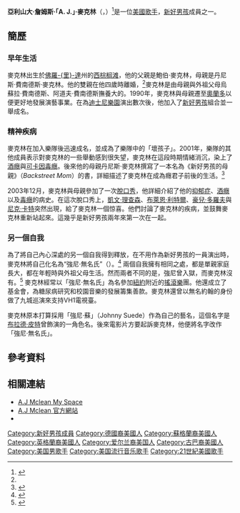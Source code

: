 {{noteTA
|1=zh-hans:霍伊·多罗夫; zh-hant:豪兒·多羅夫;
|2=zh-hans:迈克林; zh-hant:麥克林;
|3=zh-hans:凯文·理查森; zh-hant:奇雲·理查森;
|4=zh-hans:后街男孩;zh-hant:新好男孩;zh-tw:新好男孩;zh-hk:後街男孩;zh-mo:後街男孩;
|5=zh-hans:约翰尼; zh-hant:強尼;
}}
{{Infobox musical artist
| Name = A·J·麥克林<br>A. J. McLean
| Birth_name = 亞利山大·詹姆斯·麥克林<br>{{lang|en|Alexander James McLean}}
| image = [[File:AJ_Malibu_003.jpg|220px]]
| caption = 麥克林在馬里布，2008年2月
| Alias = AJ
| Origin = [[美國|美國]][[佛罗里达州|佛罗里达州]][[西棕榈滩_(佛罗里达州)|西棕榈滩]]
| Instrument = [[歌唱|歌唱]]、[[貝司|貝司]]、[[鋼琴|鋼琴]]
| Genre = [[流行音樂|流行音樂]]
| Occupation = [[歌手|歌手]]、[[作曲家|作曲家]]、[[演員|演員]]
| Years_active = 1986年至今
| Label = [[Jive_Records|Jive]]、[[愛貝克思集團|Avex]]、Podwall
| Associated_acts = [[新好男孩|新好男孩]]
| URL = 
| Past_members = 
| Notable_instruments = 
|background = solo_singer
|birth_date = {{birth date and age|1978|1|9}}
}}
'''亞利山大·詹姆斯·「A. J.」·麥克林'''（'''{{lang|en|Alexander James "A. J." McLean}}'''，{{bd|1978年|1月9日|catIdx=M}}）<ref name="Bboys1">{{cite book | last =Netter| first =Matt| authorlink =| coauthors =| title =Backstreet Boys * Aaron Carter| publisher =Pocket Books|date=1999.01| location =New York| pages=[https://archive.org/details/backstreetboysaa0000nett/page/46 46]-47| url =https://archive.org/details/backstreetboysaa0000nett| id =ISBN 0-671-03539-8}}</ref>是一位[[美國|美國]][[歌手|歌手]]，[[新好男孩|新好男孩]]成員之一。

== 簡歷 ==
=== 早年生活 ===
麥克林出生於[[佛羅里達|佛羅-{里}-達]]州的[[西棕榈滩_(佛罗里达州)|西棕榈滩]]，他的父親是鮑伯·麥克林，母親是丹尼斯·費南德斯·麥克林。他的雙親在他四歲時離婚，<ref name="Bboys1" />麥克林是由母親與外祖父母烏蘇拉·費南德斯、阿道夫·費南德斯撫養大的。1990年，麥克林與母親遷至[[奧蘭多|奧蘭多]]以便更好地發展演藝事業。在為[[迪士尼樂園|迪士尼樂園]]演出數次後，他加入了[[新好男孩|新好男孩]]組合並一舉成名。

=== 精神疾病 ===
麥克林在加入樂隊後迅速成名，並成為了樂隊中的「壞孩子」。2001年，樂隊的其他成員表示對麥克林的一些舉動感到很失望，麥克林在這段時期情緒消沉，染上了[[酒癮|酒癮]]與[[可卡因|可卡因]][[毒癮|毒癮]]。後來他的母親丹尼斯·麥克林撰寫了一本名為《新好男孩的母親》（''Backstreet Mom''）的書，詳細描述了麥克林在成為癮君子前後的生活。<ref>{{Cite web |url=http://www.backstreetmom.com/ |title=存档副本 |accessdate=2017-09-04 |archive-date=2008-05-11 |archive-url=https://web.archive.org/web/20080511223121/http://www.backstreetmom.com/ |dead-url=yes }}</ref>

2003年12月，麥克林與母親參加了一次[[脫口秀|脫口秀]]，他詳細介紹了他的[[抑郁症|抑郁症]]、[[酒癮|酒癮]]以及[[毒癮|毒癮]]的病史。在這次脫口秀上，[[凱文·理查森|凱文·理查森]]、[[布萊恩·利特爾|布萊恩·利特爾]]、[[豪兒·多羅夫|豪兒·多羅夫]]與[[尼克·卡特|尼克·卡特]]突然出現，給了麥克林一個惊喜。他們討論了麥克林的疾病，並鼓舞麥克林重新站起來。這幾乎是新好男孩兩年來第一次在一起。

=== 另一個自我 ===
為了將自己內心深處的另一個自我得到釋放，在不用作為新好男孩的一員演出時，麥克林將自己化名為“強尼·無名氏”（{{lang|en|Johnny No Name}}）。<ref name="canoe">{{Cite web |url=http://www.canoe.ca/AllPop-BackstreetBoys/000329_johnny.html |title=A.J. McLean talks about "Johnny No Name" |accessdate=2008-01-02 |archive-date=2012-08-06 |archive-url=https://www.webcitation.org/69inhOMl9?url=http://www.canoe.ca/AllPop-BackstreetBoys/000329_johnny.html |dead-url=no }}</ref> 兩個自我擁有相同之處，都是單親家庭長大，都在年輕時與外祖父母生活。然而兩者不同的是，強尼曾入獄，而麥克林沒有。<ref name="jff1">{{Cite web |url=http://www.johnnyno-name.com/foundation/story.asp |title=JNN Fountation - Founding Story |accessdate=2008-01-02 |archive-date=2008-02-29 |archive-url=https://web.archive.org/web/20080229025425/http://www.johnnyno-name.com/foundation/story.asp |dead-url=yes }}</ref> 麥克林經常以「強尼·無名氏」為名參加[[紐約|紐約]]附近的[[搖滾樂|搖滾樂]]團。他還成立了{{lang|en|JNN}}基金會，為糖尿病研究和校園音樂的發展籌集善款。麥克林還曾以無名約翰的身份做了九城巡演來支持VH1電視臺。

麥克林原本打算採用「強尼·蘇」（Johnny Suede）作為自己的藝名，這個名字是[[布拉德·皮特|布拉德·皮特]]曾飾演的一角色名。後來電影片方要起訴麥克林，他便將名字改作「強尼·無名氏」。

== 參考資料 ==
{{Reflist}}

== 相關連結 ==
* [http://www.myspace.com/ajmclean A.J Mclean My Space]{{Wayback|url=http://www.myspace.com/ajmclean |date=20080905010455 }}
* [http://www.aj-mclean.com/ A.J Mclean 官方網站]{{Wayback|url=http://www.aj-mclean.com/ |date=20080908221541 }}
* {{IMDb name|0572481}}

{{Backstreet Boys}}
{{Authority control}}
{{DEFAULTSORT:McLean, Alexander James}}
[[Category:新好男孩成員|Category:新好男孩成員]]
[[Category:德國裔美國人|Category:德國裔美國人]]
[[Category:蘇格蘭裔美國人|Category:蘇格蘭裔美國人]]
[[Category:英格蘭裔美國人|Category:英格蘭裔美國人]]
[[Category:爱尔兰裔美国人|Category:爱尔兰裔美国人]]
[[Category:古巴裔美國人|Category:古巴裔美國人]]
[[Category:美国男歌手|Category:美国男歌手]]
[[Category:美国流行音乐歌手|Category:美国流行音乐歌手]]
[[Category:21世紀美國歌手|Category:21世紀美國歌手]]